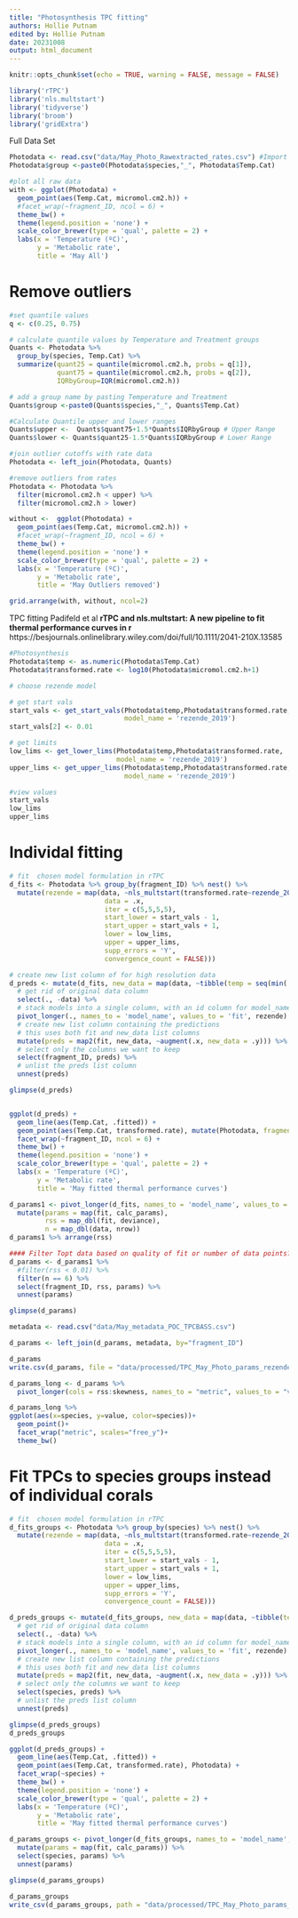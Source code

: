 ```yaml
---
title: "Photosynthesis TPC fitting"
authors: Hollie Putnam 
edited by: Hollie Putnam 
date: 20231008
output: html_document
---
```


```r
knitr::opts_chunk$set(echo = TRUE, warning = FALSE, message = FALSE)

library('rTPC')
library('nls.multstart')
library('tidyverse')
library('broom')
library('gridExtra')
```

Full Data Set
```r
Photodata <- read.csv("data/May_Photo_Rawextracted_rates.csv") #Import data
Photodata$group <-paste0(Photodata$species,"_", Photodata$Temp.Cat)

#plot all raw data
with <- ggplot(Photodata) +
  geom_point(aes(Temp.Cat, micromol.cm2.h)) +
  #facet_wrap(~fragment_ID, ncol = 6) +
  theme_bw() +
  theme(legend.position = 'none') +
  scale_color_brewer(type = 'qual', palette = 2) +
  labs(x = 'Temperature (ºC)',
       y = 'Metabolic rate',
       title = 'May All')
```

# Remove outliers
```r
#set quantile values
q <- c(0.25, 0.75)

# calculate quantile values by Temperature and Treatment groups
Quants <- Photodata %>%
  group_by(species, Temp.Cat) %>%
  summarize(quant25 = quantile(micromol.cm2.h, probs = q[1]),
            quant75 = quantile(micromol.cm2.h, probs = q[2]),
            IQRbyGroup=IQR(micromol.cm2.h))

# add a group name by pasting Temperature and Treatment
Quants$group <-paste0(Quants$species,"_", Quants$Temp.Cat)

#Calculate Quantile upper and lower ranges
Quants$upper <-  Quants$quant75+1.5*Quants$IQRbyGroup # Upper Range
Quants$lower <- Quants$quant25-1.5*Quants$IQRbyGroup # Lower Range

#join outlier cutoffs with rate data
Photodata <- left_join(Photodata, Quants)

#remove outliers from rates
Photodata <- Photodata %>%
  filter(micromol.cm2.h < upper) %>%
  filter(micromol.cm2.h > lower) 

without <-  ggplot(Photodata) +
  geom_point(aes(Temp.Cat, micromol.cm2.h)) +
  #facet_wrap(~fragment_ID, ncol = 6) +
  theme_bw() +
  theme(legend.position = 'none') +
  scale_color_brewer(type = 'qual', palette = 2) +
  labs(x = 'Temperature (ºC)',
       y = 'Metabolic rate',
       title = 'May Outliers removed')

grid.arrange(with, without, ncol=2)


```

TPC fitting 
Padifeld et al **rTPC and nls.multstart: A new pipeline to fit thermal performance curves in r**  
https://besjournals.onlinelibrary.wiley.com/doi/full/10.1111/2041-210X.13585  


```r
#Photosynthesis
Photodata$temp <- as.numeric(Photodata$Temp.Cat)
Photodata$transformed.rate <- log10(Photodata$micromol.cm2.h+1)

# choose rezende model

# get start vals
start_vals <- get_start_vals(Photodata$temp,Photodata$transformed.rate, 
                             model_name = 'rezende_2019')
start_vals[2] <- 0.01

# get limits
low_lims <- get_lower_lims(Photodata$temp,Photodata$transformed.rate, 
                           model_name = 'rezende_2019')
upper_lims <- get_upper_lims(Photodata$temp,Photodata$transformed.rate, 
                             model_name = 'rezende_2019')

#view values
start_vals
low_lims
upper_lims
```

# Individal fitting
```r

# fit  chosen model formulation in rTPC
d_fits <- Photodata %>% group_by(fragment_ID) %>% nest() %>%
  mutate(rezende = map(data, ~nls_multstart(transformed.rate~rezende_2019(temp = Temp.Cat, q10, a, b, c),
                        data = .x,
                        iter = c(5,5,5,5),
                        start_lower = start_vals - 1,
                        start_upper = start_vals + 1,
                        lower = low_lims,
                        upper = upper_lims,
                        supp_errors = 'Y',
                        convergence_count = FALSE)))


```

```r
# create new list column of for high resolution data
d_preds <- mutate(d_fits, new_data = map(data, ~tibble(temp = seq(min(.x$temp), max(.x$temp), length.out = 50)))) %>%
  # get rid of original data column
  select(., -data) %>%
  # stack models into a single column, with an id column for model_name
  pivot_longer(., names_to = 'model_name', values_to = 'fit', rezende) %>%
  # create new list column containing the predictions
  # this uses both fit and new_data list columns
  mutate(preds = map2(fit, new_data, ~augment(.x, new_data = .y))) %>%
  # select only the columns we want to keep
  select(fragment_ID, preds) %>%
  # unlist the preds list column
  unnest(preds)

glimpse(d_preds)



```


```r

ggplot(d_preds) +
  geom_line(aes(Temp.Cat, .fitted)) +
  geom_point(aes(Temp.Cat, transformed.rate), mutate(Photodata, fragment_ID = fragment_ID)) +
  facet_wrap(~fragment_ID, ncol = 6) +
  theme_bw() +
  theme(legend.position = 'none') +
  scale_color_brewer(type = 'qual', palette = 2) +
  labs(x = 'Temperature (ºC)',
       y = 'Metabolic rate',
       title = 'May fitted thermal performance curves')


```

```r
d_params1 <- pivot_longer(d_fits, names_to = 'model_name', values_to = 'fit', rezende) %>%
  mutate(params = map(fit, calc_params),
         rss = map_dbl(fit, deviance),
         n = map_dbl(data, nrow)) 
d_params1 %>% arrange(rss)

#### Filter Topt data based on quality of fit or number of data points?
d_params <- d_params1 %>%
  #filter(rss < 0.01) %>%
  filter(n == 6) %>%
  select(fragment_ID, rss, params) %>%
  unnest(params)

glimpse(d_params)

metadata <- read.csv("data/May_metadata_POC_TPCBASS.csv")

d_params <- left_join(d_params, metadata, by="fragment_ID")

d_params
write.csv(d_params, file = "data/processed/TPC_May_Photo_params_rezende_ind.csv")

d_params_long <- d_params %>%
  pivot_longer(cols = rss:skewness, names_to = "metric", values_to = "value")

d_params_long %>%
ggplot(aes(x=species, y=value, color=species))+
  geom_point()+
  facet_wrap("metric", scales="free_y")+
  theme_bw()

```


# Fit TPCs to species groups instead of individual corals
```r
# fit  chosen model formulation in rTPC
d_fits_groups <- Photodata %>% group_by(species) %>% nest() %>%
  mutate(rezende = map(data, ~nls_multstart(transformed.rate~rezende_2019(temp = Temp.Cat, q10, a, b, c),
                        data = .x,
                        iter = c(5,5,5,5),
                        start_lower = start_vals - 1,
                        start_upper = start_vals + 1,
                        lower = low_lims,
                        upper = upper_lims,
                        supp_errors = 'Y',
                        convergence_count = FALSE)))

d_preds_groups <- mutate(d_fits_groups, new_data = map(data, ~tibble(temp = seq(min(.x$temp), max(.x$temp), length.out = 50)))) %>%
  # get rid of original data column
  select(., -data) %>%
  # stack models into a single column, with an id column for model_name
  pivot_longer(., names_to = 'model_name', values_to = 'fit', rezende) %>%
  # create new list column containing the predictions
  # this uses both fit and new_data list columns
  mutate(preds = map2(fit, new_data, ~augment(.x, new_data = .y))) %>%
  # select only the columns we want to keep
  select(species, preds) %>%
  # unlist the preds list column
  unnest(preds)

glimpse(d_preds_groups)
d_preds_groups

ggplot(d_preds_groups) +
  geom_line(aes(Temp.Cat, .fitted)) +
  geom_point(aes(Temp.Cat, transformed.rate), Photodata) +
  facet_wrap(~species) +
  theme_bw() +
  theme(legend.position = 'none') +
  scale_color_brewer(type = 'qual', palette = 2) +
  labs(x = 'Temperature (ºC)',
       y = 'Metabolic rate',
       title = 'May fitted thermal performance curves')

d_params_groups <- pivot_longer(d_fits_groups, names_to = 'model_name', values_to = 'fit', rezende) %>%
  mutate(params = map(fit, calc_params)) %>%
  select(species, params) %>%
  unnest(params)

glimpse(d_params_groups)

d_params_groups
write_csv(d_params_groups, path = "data/processed/TPC_May_Photo_params_rezende_grp.csv")

```


